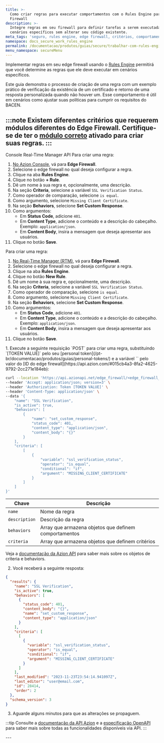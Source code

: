 ```yaml
---
title: >-
  Como criar regras para executar comportamentos com o Rules Engine para o Edge
  Firewall
description: >-
  Integre regras em seu firewall para definir tarefas a serem executadas em
  cenários específicos sem alterar seu código existente.
meta_tags: 'seguro, rules engine, edge firewall, critérios, comportamento'
namespace: docs_secure_work_rules_engine
permalink: /documentacao/produtos/guias/secure/trabalhar-com-rules-engine/
menu_namespace: secureMenu
---
```



<InterfaceNote />

Implementar regras em seu edge firewall usando o [Rules Engine](/pt-br/documentacao/produtos/secure/edge-firewall/rules-engine/) permitirá que você determine as regras que ele deve executar em cenários específicos.

Este guia demonstra o processo de criação de uma regra com um exemplo prático de verificação da existência de um certificado e retorno de uma resposta personalizada quando não houver um. Esse comportamento é útil em cenários como ajustar suas políticas para cumprir os requisitos do BACEN.

:::note
Existem diferentes critérios que requerem módulos diferentes do Edge Firewall. Certifique-se de ter o [módulo correto](/pt-br/documentacao/produtos/secure/edge-firewall/rules-engine/#criteria) ativado para criar suas regras.
:::
---

<Tabs client:visible>
    <Fragment slot="tab.console">Console</Fragment>
    <Fragment slot="tab.rtm">Real-Time Manager</Fragment>
    <Fragment slot="tab.api">API</Fragment>

<Fragment slot="panel.console">
Para criar uma regra:

1. [No Azion Console](/pt-br/documentacao/produtos/guias/como-acessar-o-azion-console/), vá para **Edge Firewall**.
2. Selecione o edge firewall no qual deseja configurar a regra.
3. Clique na aba **Rules Engine**.
4. Clique no botão **+ Rule**.
5. Dê um nome à sua regra e, opcionalmente, uma descrição.
6. Na seção **Criteria**, selecione a variável `SSL Verification Status`.
7. Como operador de comparação, selecione `is equal`.
8. Como argumento, selecione `Missing Client Certificate`.
9. Na seção **Behaviors**, selecione **Set Custom Response**.
10. Como argumentos:
    - Em **Status Code**, adicione `401`.
    - Em **Content Type**, adicione o conteúdo e a descrição do cabeçalho. Exemplo: `application/json`.
    - Em **Content Body**, insira a mensagem que deseja apresentar aos usuários.
11. Clique no botão **Save**.
</Fragment>

<Fragment slot="panel.rtm">
Para criar uma regra:

1. [No Real-Time Manager (RTM)](https://manager.azion.com/), vá para **Edge Firewall**.
2. Selecione o edge firewall no qual deseja configurar a regra.
3. Clique na aba **Rules Engine**.
4. Clique no botão **New Rule**.
5. Dê um nome à sua regra e, opcionalmente, uma descrição.
6. Na seção **Criteria**, selecione a variável `SSL Verification Status`.
7. Como operador de comparação, selecione `is equal`.
8. Como argumento, selecione `Missing Client Certificate`.
9. Na seção **Behaviors**, selecione **Set Custom Response**.
10. Como argumentos:
    - Em **Status Code**, adicione `401`.
    - Em **Content Type**, adicione o conteúdo e a descrição do cabeçalho. Exemplo: `application/json`.
    - Em **Content Body**, insira a mensagem que deseja apresentar aos usuários.
11. Clique no botão **Save**.
</Fragment>

<Fragment slot="panel.api">
1. Execute a seguinte requisição `POST` para criar uma regra, substituindo `[TOKEN VALUE]` pelo seu [personal token](/pt-br/documentacao/produtos/guias/personal-tokens/) e a variável `<edge_firewall_id>` pelo valor do [ID do edge firewall](https://api.azion.com/#015cb4a3-8fa2-4625-9792-2cc271e184eb):

```bash
curl --location 'https://api.azionapi.net/edge_firewall/<edge_firewall_id>/rules_engine' \
--header 'Accept: application/json; version=3' \
--header 'Authorization: Token [TOKEN VALUE]' \
--header 'Content-Type: application/json' \
--data '{
    "name": "SSL Verification",
    "is_active": true,
    "behaviors": [
        {
            "name": "set_custom_response",
            "status_code": 401,
            "content_type": "application/json",
            "content_body": "{}"
        }
    ],
    "criteria": [
        [
            {
                "variable": "ssl_verification_status",
                "operator": "is_equal",
                "conditional": "if",
                "argument": "MISSING_CLIENT_CERTIFICATE"
            }
        ]
    ]
}'
```

| Chave | Descrição |
| --- | --- |
| `name` | Nome da regra |
| `description` | Descrição da regra |
| `behaviors` | Array que armazena objetos que definem comportamentos |
| `criteria` | Array que armazena objetos que definem critérios |

Veja a [documentação da Azion API](https://api.azion.com/#ae9cdca8-3949-4b25-b1e6-2e071cd193fc) para saber mais sobre os objetos de criteria e behaviors.

2. Você receberá a seguinte resposta:

```json
{
  "results": {
    "name": "SSL Verification",
    "is_active": true,
    "behaviors": [
      {
        "status_code": 401,
        "content_body": "{}",
        "name": "set_custom_response",
        "content_type": "application/json"
      }
    ],
    "criteria": [
      [
        {
          "variable": "ssl_verification_status",
          "operator": "is_equal",
          "conditional": "if",
          "argument": "MISSING_CLIENT_CERTIFICATE"
        }
      ]
    ],
    "last_modified": "2023-11-23T23:54:14.941097Z",
    "last_editor": "user@email.com",
    "id": 28414,
    "order": 2
  },
  "schema_version": 3
}
```

3. Aguarde alguns minutos para que as alterações se propaguem.

:::tip
Consulte a [documentação da API Azion](https://api.azion.com/) e a [especificação OpenAPI](https://github.com/aziontech/azionapi-openapi/) para saber mais sobre todas as funcionalidades disponíveis via API.
:::
</Fragment>

</Tabs>
---

